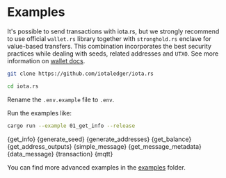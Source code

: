 
# Examples

It's possible to send transactions with iota.rs, but we strongly recommend to use official `wallet.rs` library together with `stronghold.rs` enclave for value-based transfers. This combination incorporates the best security practices while dealing with seeds, related addresses and `UTXO`. See more information on [wallet docs](https://chrysalis.docs.iota.org/libraries/wallet).

```bash
git clone https://github.com/iotaledger/iota.rs
```

```bash
cd iota.rs
```

Rename the `.env.example` file to `.env`.

Run the examples like:

```bash
cargo run --example 01_get_info --release
```


<CodeBlock className="language-rust">
  {get_info}
</CodeBlock>

<CodeBlock className="language-rust">
  {generate_seed}
</CodeBlock>

<CodeBlock className="language-rust">
  {generate_addresses}
</CodeBlock>

<CodeBlock className="language-rust">
  {get_balance}
</CodeBlock>

<CodeBlock className="languag-rust">
  {get_address_outputs}
</CodeBlock>

<CodeBlock className="language-rust">
  {simple_message}
</CodeBlock>

<CodeBlock className="language-rust">
  {get_message_metadata}
</CodeBlock>

<CodeBlock className="language-rust">
  {data_message}
</CodeBlock>

<CodeBlock className="language-rust">
  {transaction}
</CodeBlock>

<CodeBlock className="language-rust">
  {mqtt}
</CodeBlock>

You can find more advanced examples in the [examples](https://github.com/iotaledger/iota.rs/tree/dev/examples) folder.
